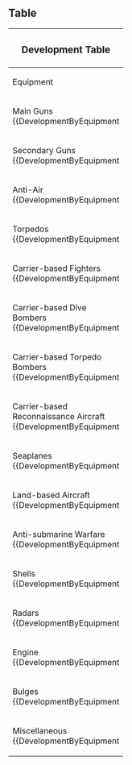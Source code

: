 {{Detail|button=true|target=minHQ|show_text=Showing Minimum HQ Level|hide_text=Show Minimum HQ Level (hidden)}}
==Table==
{| class="wikitable" border="1" cellpadding="1" cellspacing="1" style="text-align: center;" 
! colspan="11" |<h3>Development Table</h3>
|-
! style="width:1px;" rowspan="2" |Equipment
! colspan="4" |Minimum resource<br>input
! rowspan="2" style="width:70px;" |Secretary<br>Ship Type
! colspan="3" |Drop rates with this as<br>primary resource
! rowspan="2" style="width:60px;" {{Detail|target=minHQ}} |{{Detail|button=true|target=minHQ|show_text=Hide<br>Column|hide_text=}}<br>Minimum<br>HQ Level
! rowspan="2" |Note
|-
! style="width:1px;" scope="col" |[[File:Fuel.png|30px]]
! style="width:1px;" scope="col" |[[File:Ammunition.png|30px]]
! style="width:1px;" scope="col" |[[File:Steel.png|30px]]
! style="width:1px;" scope="col" |[[File:Bauxite.png|30px]]
! style="background-color:#AAFFAA;width:43px;" scope="col" |[[File:Fuel.png|30px]] <br>'''OR'''<br> [[File:Steel.png|30px]]
! style="background-color:#FFAAAA;width:43px;" scope="col" |[[File:Ammunition.png|30px]]
! style="background-color:#FFFFAA;width:43px;" scope="col" |[[File:Bauxite.png|30px]]
|-
! colspan="11" |Main Guns
{{DevelopmentByEquipment
|Equipment= 12cm Single Gun Mount
|   Fuel= 10
|   Ammo= 10
|  Steel= 10
|Bauxite= 10
|TorpeF/S= 6 ||TorpeAmmo= 2 ||TorpeBaux= 2
|HeavyF/S= 4 ||HeavyAmmo=   ||HeavyBaux= 
|AviatF/S= 2 ||AviatAmmo= 2 ||AviatBaux= 
|minHQ= 0
|Note= 
}}
{{DevelopmentByEquipment
|Equipment= 12.7cm Twin Gun Mount
|   Fuel= 10
|   Ammo= 10
|  Steel= 20
|Bauxite= 10
|TorpeF/S= 10||TorpeAmmo= 4 ||TorpeBaux= 2
|HeavyF/S= 2 ||HeavyAmmo=   ||HeavyBaux= 
|AviatF/S= 2 ||AviatAmmo= 2 ||AviatBaux= 
|minHQ= 0
|Note= 
}}
{{DevelopmentByEquipment
|Equipment= 10cm Twin High-angle Gun Mount
|   Fuel= 10
|   Ammo= 10
|  Steel= 30
|Bauxite= 10
|TorpeF/S= 6 ||TorpeAmmo= 4 ||TorpeBaux= 2
|HeavyF/S= 2 ||HeavyAmmo=   ||HeavyBaux= 
|AviatF/S= 8 ||AviatAmmo= 8 ||AviatBaux= 
|minHQ= 10
|Note= 
}}
{{DevelopmentByEquipment
|Equipment= 14cm Single Gun Mount
|   Fuel= 10
|   Ammo= 20
|  Steel= 10
|Bauxite= 10
|TorpeF/S= 6 ||TorpeAmmo= 4 ||TorpeBaux= 2
|HeavyF/S= 6 ||HeavyAmmo= 2 ||HeavyBaux= 2
|AviatF/S=   ||AviatAmmo=   ||AviatBaux= 
|minHQ= 0
|Note= 
}}
{{DevelopmentByEquipment
|Equipment= 15.2cm Twin Gun Mount
|   Fuel= 10
|   Ammo= 20
|  Steel= 30
|Bauxite= 10
|TorpeF/S= 4 ||TorpeAmmo= 4 ||TorpeBaux= 
|HeavyF/S=   ||HeavyAmmo=   ||HeavyBaux= 
|AviatF/S=   ||AviatAmmo=   ||AviatBaux= 
|minHQ= 20
|Note= 
}}
{{DevelopmentByEquipment
|Equipment= 15.5cm Triple Gun Mount
|   Fuel= 10
|   Ammo= 20
|  Steel= 50
|Bauxite= 10
|TorpeF/S= 2 ||TorpeAmmo= 4 ||TorpeBaux= 2
|HeavyF/S= 4 ||HeavyAmmo= 4 ||HeavyBaux= 2
|AviatF/S=   ||AviatAmmo=   ||AviatBaux= 
|minHQ= 0
|Note= 
}}
{{DevelopmentByEquipment
|Equipment= 20.3cm Twin Gun Mount
|   Fuel= 10
|   Ammo= 30
|  Steel= 40
|Bauxite= 10
|TorpeF/S= 2 ||TorpeAmmo= 2 ||TorpeBaux= 
|HeavyF/S= 6 ||HeavyAmmo= 6 ||HeavyBaux= 2
|AviatF/S=   ||AviatAmmo=   ||AviatBaux= 
|minHQ= 0
|Note= 
}}
{{DevelopmentByEquipment
|Equipment= 20.3cm (No.2) Twin Gun Mount
|   Fuel= 10
|   Ammo= 30
|  Steel= 40
|Bauxite= 10
|TorpeF/S=   ||TorpeAmmo=   ||TorpeBaux= 
|HeavyF/S= 2 ||HeavyAmmo= 2 ||HeavyBaux= 
|AviatF/S=   ||AviatAmmo=   ||AviatBaux= 
|minHQ= 10
|Note= 
}}
{{DevelopmentByEquipment
|Equipment= 35.6cm Twin Gun Mount
|   Fuel= 10
|   Ammo= 100
|  Steel= 150
|Bauxite= 10
|TorpeF/S=   ||TorpeAmmo= 2 ||TorpeBaux= 2
|HeavyF/S=   ||HeavyAmmo= 10||HeavyBaux= 10
|AviatF/S=   ||AviatAmmo=   ||AviatBaux= 
|minHQ= 0
|Note= 
}}
{{DevelopmentByEquipment
|Equipment= 41cm Twin Gun Mount
|   Fuel= 10
|   Ammo= 120
|  Steel= 200
|Bauxite= 10
|TorpeF/S=   ||TorpeAmmo=   ||TorpeBaux=  
|HeavyF/S=   ||HeavyAmmo= 8 ||HeavyBaux= 8
|AviatF/S=   ||AviatAmmo=   ||AviatBaux= 
|minHQ= 10
|Note= 
}}
{{DevelopmentByEquipment
|Equipment= 46cm Triple Gun Mount
|   Fuel= 10
|   Ammo= 240
|  Steel= 250
|Bauxite= 10
|TorpeF/S=   ||TorpeAmmo=   ||TorpeBaux= 
|HeavyF/S=   ||HeavyAmmo= 4 ||HeavyBaux= 4
|AviatF/S=   ||AviatAmmo=   ||AviatBaux= 
|minHQ= 20
|Note= '''True minimum''' is 10/'''251'''/250/10.<br> Otherwise 0% craft rate
}}
|-
! colspan="11" |Secondary Guns
{{DevelopmentByEquipment
|Equipment= 15.2cm Single Gun Mount
|   Fuel= 10
|   Ammo= 20
|  Steel= 20
|Bauxite= 10
|TorpeF/S= 6 ||TorpeAmmo= 4 ||TorpeBaux= 
|HeavyF/S= 6 ||HeavyAmmo= 6 ||HeavyBaux= 
|AviatF/S=   ||AviatAmmo=   ||AviatBaux= 
|minHQ= 0
|Note= 
}}
{{DevelopmentByEquipment
|Equipment= 15.5cm Triple Secondary Gun Mount
|   Fuel= 10
|   Ammo= 20
|  Steel= 50
|Bauxite= 10
|TorpeF/S= 2 ||TorpeAmmo= 2 ||TorpeBaux= 
|HeavyF/S= 4 ||HeavyAmmo= 4 ||HeavyBaux= 
|AviatF/S=   ||AviatAmmo=   ||AviatBaux= 
|minHQ= 10
|Note= 
}}
{{DevelopmentByEquipment
|Equipment= 8cm High-angle Gun
|   Fuel= 10
|   Ammo= 10
|  Steel= 20
|Bauxite= 10
|TorpeF/S=   ||TorpeAmmo= 4 ||TorpeBaux= 
|HeavyF/S=   ||HeavyAmmo=   ||HeavyBaux= 
|AviatF/S=   ||AviatAmmo=   ||AviatBaux= 
|minHQ= 30
|Note= 
}}
{{DevelopmentByEquipment
|Equipment= 12.7cm Twin High-angle Gun Mount
|   Fuel= 10
|   Ammo= 20
|  Steel= 20
|Bauxite= 10
|TorpeF/S=   ||TorpeAmmo= 4 ||TorpeBaux= 4
|HeavyF/S= 2 ||HeavyAmmo= 6 ||HeavyBaux= 8
|AviatF/S= 8 ||AviatAmmo= 2 ||AviatBaux= 
|minHQ= 0
|Note= 
}}
|-
! colspan="11" |Anti-Air
{{DevelopmentByEquipment
|Equipment= 7.7mm Machine Gun
|   Fuel= 10
|   Ammo= 10
|  Steel= 10
|Bauxite= 10
|TorpeF/S= 4 ||TorpeAmmo= 2 ||TorpeBaux= 
|HeavyF/S= 8 ||HeavyAmmo= 2 ||HeavyBaux= 
|AviatF/S= 6 ||AviatAmmo= 4 ||AviatBaux= 
|minHQ= 0
|Note= 
}}
{{DevelopmentByEquipment
|Equipment= 12.7mm Single Machine Gun Mount
|   Fuel= 10
|   Ammo= 10
|  Steel= 10
|Bauxite= 10
|TorpeF/S= 2 ||TorpeAmmo= 2 ||TorpeBaux= 2
|HeavyF/S= 6 ||HeavyAmmo= 2 ||HeavyBaux= 
|AviatF/S= 4 ||AviatAmmo= 2 ||AviatBaux= 
|minHQ= 0
|Note= 
}}
{{DevelopmentByEquipment
|Equipment= 25mm Single Autocannon Mount
|   Fuel= 10
|   Ammo= 10
|  Steel= 10
|Bauxite= 10
|TorpeF/S= 4 ||TorpeAmmo= 2 ||TorpeBaux= 
|HeavyF/S= 2 ||HeavyAmmo= 2 ||HeavyBaux= 2
|AviatF/S= 6 ||AviatAmmo= 2 ||AviatBaux= 
|minHQ= 10
|Note= 
}}
{{DevelopmentByEquipment
|Equipment= 25mm Twin Autocannon Mount
|   Fuel= 10
|   Ammo= 20
|  Steel= 10
|Bauxite= 10
|TorpeF/S= 4 ||TorpeAmmo= 4 ||TorpeBaux= 2
|HeavyF/S= 4 ||HeavyAmmo= 4 ||HeavyBaux= 2
|AviatF/S= 6 ||AviatAmmo= 4 ||AviatBaux= 
|minHQ= 0
|Note= 
}}
{{DevelopmentByEquipment
|Equipment= 25mm Triple Autocannon Mount
|   Fuel= 10
|   Ammo= 30
|  Steel= 10
|Bauxite= 10
|TorpeF/S=   ||TorpeAmmo= 2 ||TorpeBaux= 2
|HeavyF/S= 2 ||HeavyAmmo= 2 ||HeavyBaux= 2
|AviatF/S= 2 ||AviatAmmo= 2 ||AviatBaux= 
|minHQ= 10
|Note= 
}}
{{DevelopmentByEquipment
|Equipment= 12cm 30-tube Rocket Launcher
|   Fuel= 10
|   Ammo= 40
|  Steel= 20
|Bauxite= 20
|TorpeF/S=   ||TorpeAmmo=   ||TorpeBaux= 
|HeavyF/S=   ||HeavyAmmo=   ||HeavyBaux= 
|AviatF/S= 2 ||AviatAmmo= 2 ||AviatBaux= 
|minHQ= 20
|Note= 
}}
{{DevelopmentByEquipment
|Equipment= Type 91 Anti-Aircraft Fire Director
|   Fuel= 10
|   Ammo= 10
|  Steel= 10
|Bauxite= 10
|TorpeF/S=   ||TorpeAmmo=   ||TorpeBaux= 4
|HeavyF/S=   ||HeavyAmmo=   ||HeavyBaux= 2
|AviatF/S=   ||AviatAmmo=   ||AviatBaux= 2
|minHQ= 10
|Note= 
}}
|-
! colspan="11" |Torpedos
{{DevelopmentByEquipment
|Equipment= 61cm Triple Torpedo Mount
|   Fuel= 10
|   Ammo= 10
|  Steel= 10
|Bauxite= 10
|TorpeF/S= 2 ||TorpeAmmo= 2 ||TorpeBaux= 
|HeavyF/S= 4 ||HeavyAmmo= 4 ||HeavyBaux= 
|AviatF/S=   ||AviatAmmo=   ||AviatBaux= 
|minHQ= 0
|Note= 
}}
{{DevelopmentByEquipment
|Equipment= 61cm Quadruple Torpedo Mount
|   Fuel= 10
|   Ammo= 20
|  Steel= 20
|Bauxite= 10
|TorpeF/S= 4 ||TorpeAmmo= 4 ||TorpeBaux= 
|HeavyF/S= 4 ||HeavyAmmo= 4 ||HeavyBaux= 
|AviatF/S=   ||AviatAmmo=   ||AviatBaux= 
|minHQ= 0
|Note= 
}}
{{DevelopmentByEquipment
|Equipment= 61cm Quadruple (Oxygen) Torpedo Mount
|   Fuel= 20
|   Ammo= 20
|  Steel= 20
|Bauxite= 10
|TorpeF/S= 2 ||TorpeAmmo= 2 ||TorpeBaux= 
|HeavyF/S=   ||HeavyAmmo=   ||HeavyBaux= 
|AviatF/S=   ||AviatAmmo=   ||AviatBaux= 
|minHQ= 10
|Note= 
}}
{{DevelopmentByEquipment
|Equipment= Type A Kouhyouteki
|   Fuel= 10
|   Ammo= 70
|  Steel= 70
|Bauxite= 10
|TorpeF/S=   ||TorpeAmmo= 2 ||TorpeBaux= 2
|HeavyF/S=   ||HeavyAmmo= 2 ||HeavyBaux= 2
|AviatF/S= 6 ||AviatAmmo= 2 ||AviatBaux= 
|minHQ= 10
|Note= 
}}
|-
! colspan="11" |Carrier-based Fighters
{{DevelopmentByEquipment
|Equipment= Type 96 Fighter
|   Fuel= 10
|   Ammo= 10
|  Steel= 10
|Bauxite= 10
|TorpeF/S= 2 ||TorpeAmmo=   ||TorpeBaux= 4
|HeavyF/S=   ||HeavyAmmo=   ||HeavyBaux= 4
|AviatF/S= 4 ||AviatAmmo= 2 ||AviatBaux= 6
|minHQ= 0
|Note= 
}}
{{DevelopmentByEquipment
|Equipment= Type 0 Fighter Model 21
|   Fuel= 10
|   Ammo= 10
|  Steel= 10
|Bauxite= 20
|TorpeF/S= 2 ||TorpeAmmo=   ||TorpeBaux= 4
|HeavyF/S=   ||HeavyAmmo=   ||HeavyBaux= 6
|AviatF/S= 4 ||AviatAmmo= 2 ||AviatBaux= 10
|minHQ= 0
|Note= 
}}
{{DevelopmentByEquipment
|Equipment= Type 0 Fighter Model 32
|   Fuel= 10
|   Ammo= 20
|  Steel= 10
|Bauxite= 20
|TorpeF/S=   ||TorpeAmmo=   ||TorpeBaux= 2
|HeavyF/S=   ||HeavyAmmo=   ||HeavyBaux= 
|AviatF/S= 2 ||AviatAmmo=   ||AviatBaux= 2
|minHQ= 20
|Note= 
}}
{{DevelopmentByEquipment
|Equipment= Type 0 Fighter Model 52
|   Fuel= 10
|   Ammo= 20
|  Steel= 10
|Bauxite= 30
|TorpeF/S=   ||TorpeAmmo=   ||TorpeBaux= 2
|HeavyF/S=   ||HeavyAmmo=   ||HeavyBaux= 4
|AviatF/S= 2 ||AviatAmmo= 2 ||AviatBaux= 8
|minHQ= 10
|Note= 
}}
{{DevelopmentByEquipment
|Equipment= Shiden Kai 2
|   Fuel= 20
|   Ammo= 20
|  Steel= 10
|Bauxite= 70
|TorpeF/S=   ||TorpeAmmo=   ||TorpeBaux= 
|HeavyF/S=   ||HeavyAmmo=   ||HeavyBaux= 
|AviatF/S=   ||AviatAmmo=   ||AviatBaux= 2
|minHQ= 20
|Note= 
}}
{{DevelopmentByEquipment
|Equipment= Prototype Reppuu Late Model
|   Fuel= 20
|   Ammo= 20
|  Steel= 10
|Bauxite= 90
|TorpeF/S=   ||TorpeAmmo=   ||TorpeBaux= 
|HeavyF/S=   ||HeavyAmmo=   ||HeavyBaux= 2
|AviatF/S=   ||AviatAmmo=   ||AviatBaux= 2
|minHQ= 30
|Note= 
}}
|-
! colspan="11" |Carrier-based Dive Bombers
{{DevelopmentByEquipment
|Equipment= Type 99 Dive Bomber
|   Fuel= 10
|   Ammo= 10
|  Steel= 10
|Bauxite= 20
|TorpeF/S= 2 ||TorpeAmmo= 2 ||TorpeBaux= 2
|HeavyF/S=   ||HeavyAmmo= 2 ||HeavyBaux= 4
|AviatF/S=   ||AviatAmmo= 6 ||AviatBaux= 6
|minHQ= 0
|Note= 
}}
{{DevelopmentByEquipment
|Equipment= Suisei
|   Fuel= 20
|   Ammo= 30
|  Steel= 10
|Bauxite= 30
|TorpeF/S=   ||TorpeAmmo= 2 ||TorpeBaux= 4
|HeavyF/S=   ||HeavyAmmo= 2 ||HeavyBaux= 2
|AviatF/S=   ||AviatAmmo= 6 ||AviatBaux= 6
|minHQ= 10
|Note= 
}}
{{DevelopmentByEquipment
|Equipment= Suisei Model 12A
|   Fuel= 20
|   Ammo= 30
|  Steel= 10
|Bauxite= 40
|TorpeF/S=   ||TorpeAmmo=   ||TorpeBaux= 
|HeavyF/S=   ||HeavyAmmo=   ||HeavyBaux= 
|AviatF/S=   ||AviatAmmo= 2 ||AviatBaux= 2
|minHQ= 20
|Note= 
}}
{{DevelopmentByEquipment
|Equipment= Type 0 Fighter Model 62 (Fighter-bomber)
|   Fuel= 10
|   Ammo= 30
|  Steel= 10
|Bauxite= 30
|TorpeF/S=   ||TorpeAmmo=   ||TorpeBaux= 
|HeavyF/S=   ||HeavyAmmo=   ||HeavyBaux= 
|AviatF/S=   ||AviatAmmo= 2 ||AviatBaux= 2
|minHQ= 20
|Note= 
}}
|-
! colspan="11" |Carrier-based Torpedo Bombers
{{DevelopmentByEquipment
|Equipment= Type 97 Torpedo Bomber
|   Fuel= 10
|   Ammo= 10
|  Steel= 10
|Bauxite= 20
|TorpeF/S= 2 ||TorpeAmmo= 4 ||TorpeBaux= 4
|HeavyF/S=   ||HeavyAmmo= 2 ||HeavyBaux= 4
|AviatF/S=   ||AviatAmmo= 6 ||AviatBaux= 6
|minHQ= 0
|Note= 
}}
{{DevelopmentByEquipment
|Equipment= Tenzan
|   Fuel= 20
|   Ammo= 40
|  Steel= 10
|Bauxite= 40
|TorpeF/S=   ||TorpeAmmo= 2 ||TorpeBaux= 2
|HeavyF/S=   ||HeavyAmmo= 2 ||HeavyBaux= 4
|AviatF/S=   ||AviatAmmo= 8 ||AviatBaux= 8
|minHQ= 10
|Note= 
}}
{{DevelopmentByEquipment
|Equipment= Ryuusei
|   Fuel= 20
|   Ammo= 50
|  Steel= 10
|Bauxite= 100
|TorpeF/S=   ||TorpeAmmo=   ||TorpeBaux= 
|HeavyF/S=   ||HeavyAmmo=   ||HeavyBaux= 2
|AviatF/S=   ||AviatAmmo= 4 ||AviatBaux= 4
|minHQ= 20
|Note= 
}}
{{DevelopmentByEquipment
|Equipment= Ryuusei Kai
|   Fuel= 20
|   Ammo= 60
|  Steel= 10
|Bauxite= 100
|TorpeF/S=   ||TorpeAmmo=   ||TorpeBaux= 
|HeavyF/S=   ||HeavyAmmo=   ||HeavyBaux= 
|AviatF/S=   ||AviatAmmo= 2 ||AviatBaux= 2
|minHQ= 30
|Note= 
}}
|-
! colspan="11" |Carrier-based Reconnaissance Aircraft
{{DevelopmentByEquipment
|Equipment= Saiun
|   Fuel= 20
|   Ammo= 10
|  Steel= 10
|Bauxite= 110
|TorpeF/S=   ||TorpeAmmo=   ||TorpeBaux= 
|HeavyF/S=   ||HeavyAmmo=   ||HeavyBaux= 
|AviatF/S=   ||AviatAmmo=   ||AviatBaux= 4
|minHQ= 20
|Note= 
}}
{{DevelopmentByEquipment
|Equipment= Type 2 Reconnaissance Aircraft
|   Fuel= 30
|   Ammo= 10
|  Steel= 10
|Bauxite= 130
|TorpeF/S=   ||TorpeAmmo=   ||TorpeBaux= 
|HeavyF/S=   ||HeavyAmmo=   ||HeavyBaux= 
|AviatF/S=   ||AviatAmmo=   ||AviatBaux= 2
|minHQ= 10
|Note= 
}}
|-
! colspan="11" |Seaplanes
{{DevelopmentByEquipment
|Equipment= Type 0 Reconnaissance Seaplane
|   Fuel= 10
|   Ammo= 10
|  Steel= 10
|Bauxite= 20
|TorpeF/S= 2 ||TorpeAmmo=   ||TorpeBaux= 10
|HeavyF/S= 2 ||HeavyAmmo=   ||HeavyBaux= 6
|AviatF/S= 10||AviatAmmo= 12||AviatBaux= 8
|minHQ= 0
|Note= 
}}
{{DevelopmentByEquipment
|Equipment= Type 0 Observation Seaplane
|   Fuel= 10
|   Ammo= 10
|  Steel= 10
|Bauxite= 20
|TorpeF/S=   ||TorpeAmmo=   ||TorpeBaux= 
|HeavyF/S=   ||HeavyAmmo=   ||HeavyBaux= 
|AviatF/S= 2 ||AviatAmmo=   ||AviatBaux= 
|minHQ= 10
|Note= 20/10/10/20<br>10/10/20/20
}}
{{DevelopmentByEquipment
|Equipment= Zuiun
|   Fuel= 20
|   Ammo= 30
|  Steel= 10
|Bauxite= 50
|TorpeF/S=   ||TorpeAmmo=   ||TorpeBaux= 2
|HeavyF/S=   ||HeavyAmmo=   ||HeavyBaux= 4
|AviatF/S= 2 ||AviatAmmo= 8 ||AviatBaux= 8
|minHQ= 10
|Note= 
}}
|-
! colspan="11" |Land-based Aircraft
{{DevelopmentByEquipment
|Equipment= Type 96 Land-based Attack Aircraft
|   Fuel= 240
|   Ammo= 260
|  Steel= 10
|Bauxite= 250
|TorpeF/S=   ||TorpeAmmo=   ||TorpeBaux= 
|HeavyF/S=   ||HeavyAmmo=   ||HeavyBaux= 
|AviatF/S=   ||AviatAmmo= 8 ||AviatBaux= 8
|minHQ= 10
|Note= Replaces chance of {{Equipment/Link|Type 0 Fighter Model 52|Type 99 Dive Bomber|Suisei|Type 0 Reconnaissance Seaplane|link= |text=these}} equipment by 2% each.
}}
|-
! colspan="11" |Anti-submarine Warfare
{{DevelopmentByEquipment
|Equipment= Type 94 Depth Charge Projector
|   Fuel= 10
|   Ammo= 20
|  Steel= 10
|Bauxite= 10
|TorpeF/S= 2 ||TorpeAmmo= 10||TorpeBaux= 8
|HeavyF/S=   ||HeavyAmmo=   ||HeavyBaux= 
|AviatF/S=   ||AviatAmmo=   ||AviatBaux= 
|minHQ= 0
|Note= 
}}
{{DevelopmentByEquipment
|Equipment= Type 3 Depth Charge Projector
|   Fuel= 10
|   Ammo= 30
|  Steel= 10
|Bauxite= 10
|TorpeF/S=   ||TorpeAmmo= 2 ||TorpeBaux= 2
|HeavyF/S=   ||HeavyAmmo=   ||HeavyBaux= 
|AviatF/S=   ||AviatAmmo=   ||AviatBaux= 
|minHQ= 20
|Note= 
}}
{{DevelopmentByEquipment
|Equipment= Type 95 Depth Charge
|   Fuel= 10
|   Ammo= 20
|  Steel= 10
|Bauxite= 10
|TorpeF/S=   ||TorpeAmmo= 4 ||TorpeBaux= 4
|HeavyF/S=   ||HeavyAmmo=   ||HeavyBaux= 
|AviatF/S=   ||AviatAmmo=   ||AviatBaux= 
|minHQ= 10
|Note= 
}}
{{DevelopmentByEquipment
|Equipment= Type 93 Passive Sonar
|   Fuel= 10
|   Ammo= 10
|  Steel= 10
|Bauxite= 10
|TorpeF/S=   ||TorpeAmmo=   ||TorpeBaux= 8
|HeavyF/S=   ||HeavyAmmo=   ||HeavyBaux= 
|AviatF/S=   ||AviatAmmo=   ||AviatBaux= 
|minHQ= 0
|Note= 
}}
{{DevelopmentByEquipment
|Equipment= Type 3 Active Sonar
|   Fuel= 10
|   Ammo= 10
|  Steel= 10
|Bauxite= 20
|TorpeF/S=   ||TorpeAmmo=   ||TorpeBaux= 2
|HeavyF/S=   ||HeavyAmmo=   ||HeavyBaux= 
|AviatF/S=   ||AviatAmmo=   ||AviatBaux= 
|minHQ= 20
|Note= 
}}
|-
! colspan="11" |Shells
{{DevelopmentByEquipment
|Equipment= Type 3 Shell
|   Fuel= 10
|   Ammo= 90
|  Steel= 60
|Bauxite= 30
|TorpeF/S=   ||TorpeAmmo= 2 ||TorpeBaux= 2
|HeavyF/S= 4 ||HeavyAmmo= 4 ||HeavyBaux= 2
|AviatF/S=   ||AviatAmmo= 6 ||AviatBaux= 6
|minHQ= 0
|Note= 
}}
{{DevelopmentByEquipment
|Equipment= Type 91 Armor Piercing Shell
|   Fuel= 10
|   Ammo= 30
|  Steel= 90
|Bauxite= 10
|TorpeF/S=   ||TorpeAmmo=   ||TorpeBaux= 
|HeavyF/S= 4 ||HeavyAmmo= 2 ||HeavyBaux= 2
|AviatF/S=   ||AviatAmmo=   ||AviatBaux= 
|minHQ= 10
|Note= 
}}
|-
! colspan="11" |Radars
{{DevelopmentByEquipment
|Equipment= Type 13 Air Radar
|   Fuel= 10
|   Ammo= 10
|  Steel= 100
|Bauxite= 100
|TorpeF/S= 4 ||TorpeAmmo= 2 ||TorpeBaux= 2
|HeavyF/S= 2 ||HeavyAmmo=   ||HeavyBaux= 
|AviatF/S= 2 ||AviatAmmo=   ||AviatBaux= 2
|minHQ= 10
|Note= 
}}
{{DevelopmentByEquipment
|Equipment= Type 22 Surface Radar
|   Fuel= 10
|   Ammo= 10
|  Steel= 150
|Bauxite= 150
|TorpeF/S= 2 ||TorpeAmmo= 2 ||TorpeBaux= 2
|HeavyF/S=   ||HeavyAmmo= 2 ||HeavyBaux= 2
|AviatF/S= 2 ||AviatAmmo=   ||AviatBaux= 
|minHQ= 10
|Note= 
}}
{{DevelopmentByEquipment
|Equipment= Type 33 Surface Radar
|   Fuel= 10
|   Ammo= 10
|  Steel= 200
|Bauxite= 150
|TorpeF/S= 2 ||TorpeAmmo= 2 ||TorpeBaux= 2
|HeavyF/S= 2 ||HeavyAmmo= 2 ||HeavyBaux= 2
|AviatF/S= 2 ||AviatAmmo=   ||AviatBaux= 
|minHQ= 20
|Note= 
}}
{{DevelopmentByEquipment
|Equipment= Type 21 Air Radar
|   Fuel= 10
|   Ammo= 10
|  Steel= 200
|Bauxite= 200
|TorpeF/S=   ||TorpeAmmo=   ||TorpeBaux= 
|HeavyF/S= 2 ||HeavyAmmo=   ||HeavyBaux= 
|AviatF/S= 2 ||AviatAmmo=   ||AviatBaux= 2
|minHQ= 20
|Note= 
}}
{{DevelopmentByEquipment
|Equipment= Type 32 Surface Radar
|   Fuel= 10
|   Ammo= 10
|  Steel= 200
|Bauxite= 250
|TorpeF/S=   ||TorpeAmmo=   ||TorpeBaux= 
|HeavyF/S= 2 ||HeavyAmmo=   ||HeavyBaux= 
|AviatF/S= 2 ||AviatAmmo=   ||AviatBaux= 
|minHQ= 30
|Note= 
}}
{{DevelopmentByEquipment
|Equipment= Type 42 Air Radar
|   Fuel= 10
|   Ammo= 10
|  Steel= 250
|Bauxite= 250
|TorpeF/S=   ||TorpeAmmo=   ||TorpeBaux= 
|HeavyF/S= 2 ||HeavyAmmo=   ||HeavyBaux= 
|AviatF/S= 2 ||AviatAmmo=   ||AviatBaux= 
|minHQ= 40
|Note= 
}}
|-
! colspan="11" |Engine
{{DevelopmentByEquipment
|Equipment= Improved Kanhon Type Turbine
|   Fuel= 100
|   Ammo= 10
|  Steel= 100
|Bauxite= 10
|TorpeF/S= 4 ||TorpeAmmo= 4 ||TorpeBaux= 2
|HeavyF/S= 4 ||HeavyAmmo= 4 ||HeavyBaux= 2
|AviatF/S= 6 ||AviatAmmo=   ||AviatBaux= 
|minHQ= 0
|Note= 
}}
{{DevelopmentByEquipment
|Equipment= Enhanced Kanhon Type Boiler
|   Fuel= 100
|   Ammo= 10
|  Steel= 200
|Bauxite= 10
|TorpeF/S= 2 ||TorpeAmmo= 4 ||TorpeBaux= 2
|HeavyF/S= 2 ||HeavyAmmo= 4 ||HeavyBaux= 2
|AviatF/S= 4 ||AviatAmmo=   ||AviatBaux= 
|minHQ= 10
|Note= 
}}
|-
! colspan="11" |Bulges
{{DevelopmentByEquipment
|Equipment= Anti-torpedo Bulge (Medium)
|   Fuel= 10
|   Ammo= 10
|  Steel= 120
|Bauxite= 10
|TorpeF/S=   ||TorpeAmmo=   ||TorpeBaux= 
|HeavyF/S= 4 ||HeavyAmmo=   ||HeavyBaux= 
|AviatF/S=   ||AviatAmmo=   ||AviatBaux= 
|minHQ= 20
|Note= 
}}
{{DevelopmentByEquipment
|Equipment= Anti-torpedo Bulge (Large)
|   Fuel= 10
|   Ammo= 10
|  Steel= 300
|Bauxite= 10
|TorpeF/S=   ||TorpeAmmo=   ||TorpeBaux= 
|HeavyF/S= 2 ||HeavyAmmo=   ||HeavyBaux= 
|AviatF/S=   ||AviatAmmo=   ||AviatBaux= 
|minHQ= 20
|Note= 
}}
|-
! colspan="11" |Miscellaneous
{{DevelopmentByEquipment
|Equipment= Drum Canister (Transport Use)
|   Fuel= 10
|   Ammo= 10
|  Steel= 10
|Bauxite= 10
|TorpeF/S= 4 ||TorpeAmmo=   ||TorpeBaux= 
|HeavyF/S=   ||HeavyAmmo=   ||HeavyBaux= 
|AviatF/S=   ||AviatAmmo=   ||AviatBaux= 
|minHQ= 0
|Note= 
}}
|}